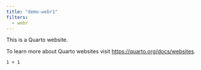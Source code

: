 ```yaml
---
title: "demo-webr1"
filters: 
  - webr
---
```


This is a Quarto website.

To learn more about Quarto websites visit <https://quarto.org/docs/websites>.

```webr-r
1 + 1
```
